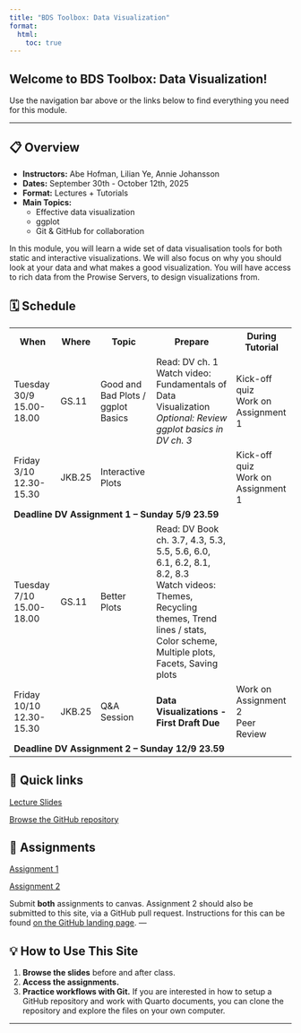 ```yaml
---
title: "BDS Toolbox: Data Visualization"
format:
  html:
    toc: true
---
```


## Welcome to BDS Toolbox: Data Visualization!

Use the navigation bar above or the links below to find everything you need for this module.

------------------------------------------------------------------------

## 📋 Overview

-   **Instructors:** Abe Hofman, Lilian Ye, Annie Johansson\
-   **Dates:** September 30th - October 12th, 2025\
-   **Format:** Lectures + Tutorials
-   **Main Topics:**
    -   Effective data visualization\
    -   ggplot
    -   Git & GitHub for collaboration

In this module, you will learn a wide set of data visualisation tools for both static and interactive visualizations. We will also focus on why you should look at your data and what makes a good visualization. You will have access to rich data from the Prowise Servers, to design visualizations from.

## 🗓️ Schedule

::: {.table .table-striped}
<table>
<tr>
<th>When</th>
<th>Where</th>
<th>Topic</th>
<th>Prepare</th>
<th>During Tutorial</th>
</tr>
<tr>
<td>Tuesday 30/9 15.00-18.00</td>
<td>GS.11</td>
<td>Good and Bad Plots / ggplot Basics</td>
<td>Read: DV ch. 1 <br>Watch video: Fundamentals of Data Visualization<br>*Optional: Review ggplot basics in DV ch. 3*</td>
<td>Kick-off quiz<br>Work on Assignment 1</td>
</tr>
<tr>
<td>Friday 3/10 12.30-15.30</td>
<td>JKB.25</td>
<td>Interactive Plots</td>
<td> </td>
<td>Kick-off quiz<br>Work on Assignment 1</td>
</tr>
<tr>
<td colspan="5"><strong>Deadline DV Assignment 1 – Sunday 5/9 23.59</strong></td>
</tr>
<tr>
<td>Tuesday 7/10 15.00-18.00</td>
<td>GS.11</td>
<td>Better Plots</td>
<td>Read: DV Book ch. 3.7, 4.3, 5.3, 5.5, 5.6, 6.0, 6.1, 6.2, 8.1, 8.2, 8.3<br>Watch videos: Themes, Recycling themes, Trend lines / stats, Color scheme, Multiple plots, Facets, Saving plots</td>
<td> </td>
</tr>
<tr>
<td>Friday 10/10 12.30-15.30</td>
<td>JKB.25</td>
<td>Q&A Session</td>
<td>**Data Visualizations - First Draft Due**</td>
<td>Work on Assignment 2<br>Peer Review</td>
</tr>
<tr>
<td colspan="5"><strong>Deadline DV Assignment 2 – Sunday 12/9 23.59</strong></td>
</tr>
</table>

:::

## 🔗 Quick links

[Lecture Slides](slides/slides.html){target="_blank"}

[Browse the GitHub repository](https://github.com/ann1ejohansson/data-visualization-2025){target="_blank"}

## 📝 Assignments

[Assignment 1](assignments/assignment-1.html){target="_blank"}

[Assignment 2](assignments/assignment-2.html){target="_blank"}

Submit **both** assignments to canvas. Assignment 2 should also be submitted to this site, via a GitHub pull request. Instructions for this can be found [on the GitHub landing page](https://github.com/ann1ejohansson/data-visualization-2025). ---

## 💡 How to Use This Site

1.  **Browse the slides** before and after class.\
2.  **Access the assignments.**\
3.  **Practice workflows with Git.** If you are interested in how to setup a GitHub repository and work with Quarto documents, you can clone the repository and explore the files on your own computer.

------------------------------------------------------------------------

